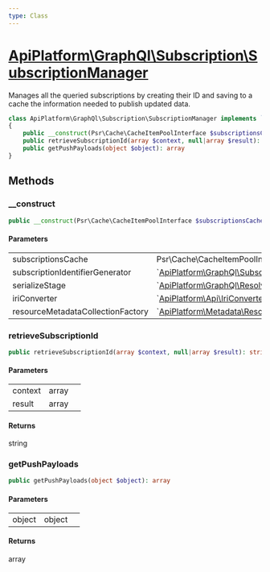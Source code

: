 ```yaml
---
type: Class
---
```


# [ApiPlatform\GraphQl\Subscription\SubscriptionManager](/docs/v3.1/reference/GraphQl/Subscription/SubscriptionManager)

Manages all the queried subscriptions by creating their ID
and saving to a cache the information needed to publish updated data.


```php
class ApiPlatform\GraphQl\Subscription\SubscriptionManager implements `<a href="/docs/v3.1/reference/GraphQl/Subscription/SubscriptionManagerInterface">ApiPlatform\GraphQl\Subscription\SubscriptionManagerInterface</a>`
{
    public __construct(Psr\Cache\CacheItemPoolInterface $subscriptionsCache, `<a href="/docs/v3.1/reference/GraphQl/Subscription/SubscriptionIdentifierGeneratorInterface">ApiPlatform\GraphQl\Subscription\SubscriptionIdentifierGeneratorInterface</a>` $subscriptionIdentifierGenerator, `<a href="/docs/v3.1/reference/GraphQl/Resolver/Stage/SerializeStageInterface">ApiPlatform\GraphQl\Resolver\Stage\SerializeStageInterface</a>` $serializeStage, `<a href="/docs/v3.1/reference/Api/IriConverterInterface">ApiPlatform\Api\IriConverterInterface</a>` $iriConverter, `<a href="/docs/v3.1/reference/Metadata/Resource/Factory/ResourceMetadataCollectionFactoryInterface">ApiPlatform\Metadata\Resource\Factory\ResourceMetadataCollectionFactoryInterface</a>` $resourceMetadataCollectionFactory)
    public retrieveSubscriptionId(array $context, null|array $result): string
    public getPushPayloads(object $object): array
}
```
## Methods

### __construct



```php
public __construct(Psr\Cache\CacheItemPoolInterface $subscriptionsCache, `<a href="/docs/v3.1/reference/GraphQl/Subscription/SubscriptionIdentifierGeneratorInterface">ApiPlatform\GraphQl\Subscription\SubscriptionIdentifierGeneratorInterface</a>` $subscriptionIdentifierGenerator, `<a href="/docs/v3.1/reference/GraphQl/Resolver/Stage/SerializeStageInterface">ApiPlatform\GraphQl\Resolver\Stage\SerializeStageInterface</a>` $serializeStage, `<a href="/docs/v3.1/reference/Api/IriConverterInterface">ApiPlatform\Api\IriConverterInterface</a>` $iriConverter, `<a href="/docs/v3.1/reference/Metadata/Resource/Factory/ResourceMetadataCollectionFactoryInterface">ApiPlatform\Metadata\Resource\Factory\ResourceMetadataCollectionFactoryInterface</a>` $resourceMetadataCollectionFactory)
```

#### Parameters

<table><tbody>
<tr><td>subscriptionsCache</td><td>Psr\Cache\CacheItemPoolInterface</td><td></td></tr><tr><td>subscriptionIdentifierGenerator</td><td>`<a href="/docs/v3.1/reference/GraphQl/Subscription/SubscriptionIdentifierGeneratorInterface">ApiPlatform\GraphQl\Subscription\SubscriptionIdentifierGeneratorInterface</a>`</td><td></td></tr><tr><td>serializeStage</td><td>`<a href="/docs/v3.1/reference/GraphQl/Resolver/Stage/SerializeStageInterface">ApiPlatform\GraphQl\Resolver\Stage\SerializeStageInterface</a>`</td><td></td></tr><tr><td>iriConverter</td><td>`<a href="/docs/v3.1/reference/Api/IriConverterInterface">ApiPlatform\Api\IriConverterInterface</a>`</td><td></td></tr><tr><td>resourceMetadataCollectionFactory</td><td>`<a href="/docs/v3.1/reference/Metadata/Resource/Factory/ResourceMetadataCollectionFactoryInterface">ApiPlatform\Metadata\Resource\Factory\ResourceMetadataCollectionFactoryInterface</a>`</td><td></td></tr>
</tbody>
</table>

### retrieveSubscriptionId



```php
public retrieveSubscriptionId(array $context, null|array $result): string
```

#### Parameters

<table><tbody>
<tr><td>context</td><td>array</td><td></td></tr><tr><td>result</td><td>array</td><td></td></tr>
</tbody>
</table>

#### Returns

string

### getPushPayloads



```php
public getPushPayloads(object $object): array
```

#### Parameters

<table><tbody>
<tr><td>object</td><td>object</td><td></td></tr>
</tbody>
</table>

#### Returns

array
